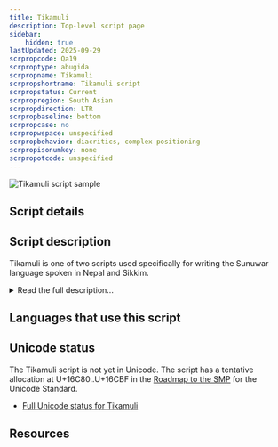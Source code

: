 ```yaml
---
title: Tikamuli
description: Top-level script page
sidebar:
    hidden: true
lastUpdated: 2025-09-29
scrpropcode: Qa19
scrproptype: abugida
scrpropname: Tikamuli
scrpropshortname: Tikamuli script
scrpropstatus: Current
scrpropregion: South Asian
scrpropdirection: LTR
scrpropbaseline: bottom
scrpropcase: no
scrpropwspace: unspecified
scrpropbehavior: diacritics, complex positioning
scrpropisonumkey: none
scrpropotcode: unspecified
---
```



![Tikamuli script sample](../images/qa19-sample.jpg "'Sunuwar' in Tikamuli script")

## Script details

<ScriptDetails />

## Script description

Tikamuli is one of two scripts used specifically for writing the Sunuwar language spoken in Nepal and Sikkim.

<details>
<summary>Read the full description...</summary>Tikamuli is used primarily in Nepal, and [Sunuwar](/scrlang/scripts/sunu) (or Jenticha) is used primarily in Sikkim. In both places, Sunuwar can also be written in the [Devanagari](/scrlang/scripts/deva) script.

Tikamuli is named after its inventor, Tikaram Mulicha. It is not genetically related to any other scripts, although some letters appear to have been based on the shapes of [Limbu](/scrlang/scripts/limb) and [Lepcha](/scrlang/scripts/lepc) letters.

The script is an abugida; every consonant contains an inherent vowel, which can be modified by appending vowel diacritics to the consonant or silenced by adding a _virama_ below the consonant. There is also one independent vowel letter which represents /ə/. Word-initial vowels are written with this letter and a vowel diacritic if appropriate.

Vowel length marks are also used. Any written consonant can carry up to one vowel diacritic and one vowel length mark.

Tikamuli uses script-specific digits from 0-9, and Latin punctuation.

_This script is not currently recognized by the [ISO 15924 standard](http://www.unicode.org/iso15924/), but is included in ScriptSource for research purposes. If you have any information on this script, please add the information to this site. Your contributions can be a great help in refining and expanding the ISO 15924 standard. The [Script Encoding Initiative](https://sei.berkeley.edu/) is working to support the inclusion of this script in the standard, and contributions here will support their efforts._
</details>

## Languages that use this script

<WsList script='Qa19' wsMax='5' />

## Unicode status

The Tikamuli script is not yet in Unicode. The script has a tentative allocation at U+16C80..U+16CBF in the [Roadmap to the SMP](http://www.unicode.org/roadmaps/smp/) for the Unicode Standard.

- [Full Unicode status for Tikamuli](/scrlang/unicode/qa19-unicode)



## Resources

<ScriptResources detailSummary='seemore' />

